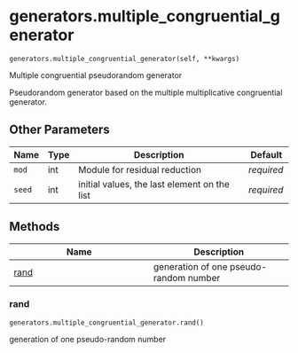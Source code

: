 # generators.multiple_congruential_generator { #sim_2024.generators.multiple_congruential_generator }

`generators.multiple_congruential_generator(self, **kwargs)`

Multiple congruential pseudorandom generator

Pseudorandom generator based on the multiple multiplicative congruential generator. 

## Other Parameters

| Name   | Type   | Description                                  | Default    |
|--------|--------|----------------------------------------------|------------|
| `mod`  | int    | Module for residual reduction                | _required_ |
| `seed` | int    | initial values, the last element on the list | _required_ |

## Methods

| Name | Description |
| --- | --- |
| [rand](#sim_2024.generators.multiple_congruential_generator.rand) | generation of one pseudo-random number |

### rand { #sim_2024.generators.multiple_congruential_generator.rand }

`generators.multiple_congruential_generator.rand()`

generation of one pseudo-random number
